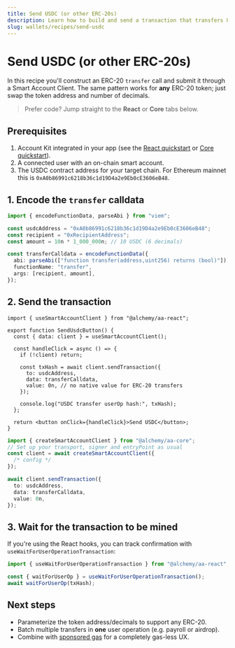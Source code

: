 ```yaml
---
title: Send USDC (or other ERC-20s)
description: Learn how to build and send a transaction that transfers USDC from a smart account using Account Kit.
slug: wallets/recipes/send-usdc
---
```



# Send USDC (or other ERC-20s)

In this recipe you'll construct an ERC-20 `transfer` call and submit it through a Smart Account Client. The same pattern works for **any** ERC-20 token; just swap the token address and number of decimals.

> Prefer code? Jump straight to the **React** or **Core** tabs below.

## Prerequisites

1. Account Kit integrated in your app (see the [React quickstart](/wallets/react/quickstart) or [Core quickstart](/wallets/core/quickstart)).
2. A connected user with an on-chain smart account.
3. The USDC contract address for your target chain. For Ethereum mainnet this is `0xA0b86991c6218b36c1d19D4a2e9Eb0cE3606eB48`.

## 1. Encode the `transfer` calldata

```ts
import { encodeFunctionData, parseAbi } from "viem";

const usdcAddress = "0xA0b86991c6218b36c1d19D4a2e9Eb0cE3606eB48";
const recipient = "0xRecipientAddress";
const amount = 10n * 1_000_000n; // 10 USDC (6 decimals)

const transferCalldata = encodeFunctionData({
  abi: parseAbi(["function transfer(address,uint256) returns (bool)"]),
  functionName: "transfer",
  args: [recipient, amount],
});
```

## 2. Send the transaction

<Tabs>
  <TabItem value="react" label="React (hook)">

```tsx
import { useSmartAccountClient } from "@alchemy/aa-react";

export function SendUsdcButton() {
  const { data: client } = useSmartAccountClient();

  const handleClick = async () => {
    if (!client) return;

    const txHash = await client.sendTransaction({
      to: usdcAddress,
      data: transferCalldata,
      value: 0n, // no native value for ERC-20 transfers
    });

    console.log("USDC transfer userOp hash:", txHash);
  };

  return <button onClick={handleClick}>Send USDC</button>;
}
```

  </TabItem>
  <TabItem value="core" label="Core (vanilla JS)">

```ts
import { createSmartAccountClient } from "@alchemy/aa-core";
// Set up your transport, signer and entryPoint as usual
const client = await createSmartAccountClient({
  /* config */
});

await client.sendTransaction({
  to: usdcAddress,
  data: transferCalldata,
  value: 0n,
});
```

  </TabItem>
</Tabs>

## 3. Wait for the transaction to be mined

If you're using the React hooks, you can track confirmation with `useWaitForUserOperationTransaction`:

```ts
import { useWaitForUserOperationTransaction } from "@alchemy/aa-react";

const { waitForUserOp } = useWaitForUserOperationTransaction();
await waitForUserOp(txHash);
```

## Next steps

- Parameterize the token address/decimals to support any ERC-20.
- Batch multiple transfers in **one** user operation (e.g. payroll or airdrop).
- Combine with [sponsored gas](/wallets/react/sponsor-gas) for a completely gas-less UX.
